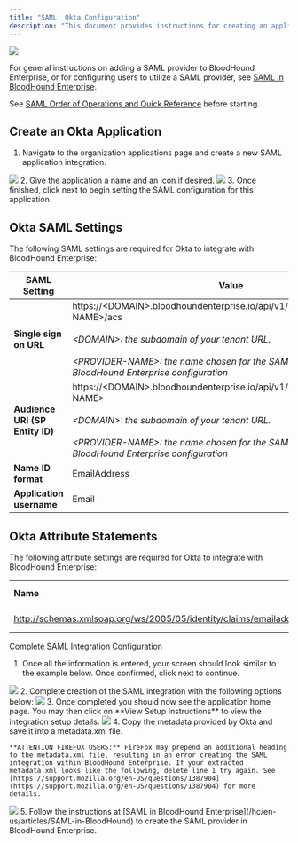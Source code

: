 ---
title: "SAML: Okta Configuration"
description: "This document provides instructions for creating an application within Okta for compatibility with BloodHound Enterprise."
---

<Frame>
  <img src="/hc/images/image-2-1.png"/>
</Frame>

 For general instructions on adding a SAML provider to BloodHound Enterprise, or for configuring users to utilize a SAML provider, see [SAML in BloodHound Enterprise](/hc/en-us/articles/SAML-in-BloodHound).

See [SAML Order of Operations and Quick Reference](/hc/en-us/articles/SAML-in-BloodHound) before starting.

## Create an Okta Application

1.  Navigate to the organization applications page and create a new SAML application integration.
<Frame>
  <img src="/hc/images/image-2-63.png"/>
</Frame>
2.  Give the application a name and an icon if desired.
<Frame>
  <img src="/hc/images/image-2-64.png"/>
</Frame>
3.  Once finished, click next to begin setting the SAML configuration for this application.

## Okta SAML Settings

The following SAML settings are required for Okta to integrate with BloodHound Enterprise:

| **SAML Setting** | **Value** |
| --- | --- |
| **Single sign on URL** | https://&lt;DOMAIN&gt;.bloodhoundenterprise.io/api/v1/login/saml/&lt;PROVIDER-NAME&gt;/acs<br/><br/>_&lt;DOMAIN&gt;: the subdomain of your tenant URL._<br/><br/>_&lt;PROVIDER-NAME&gt;: the name chosen for the SAML provider within the BloodHound Enterprise configuration_ |
| **Audience URI (SP Entity ID)** | https://&lt;DOMAIN&gt;.bloodhoundenterprise.io/api/v1/login/saml/&lt;PROVIDER-NAME&gt;<br/><br/>_&lt;DOMAIN&gt;: the subdomain of your tenant URL._<br/><br/>_&lt;PROVIDER-NAME&gt;: the name chosen for the SAML provider within the BloodHound Enterprise configuration_ |
| **Name ID format** | EmailAddress |
| **Application username** | Email |

## Okta Attribute Statements

The following attribute settings are required for Okta to integrate with BloodHound Enterprise:

|     |     |     |
| --- | --- | --- |
| **Name** | **Name Format** | **Value** |
| http://schemas.xmlsoap.org/ws/2005/05/identity/claims/emailaddress | URI Reference | user.email |

Complete SAML Integration Configuration

1.  Once all the information is entered, your screen should look similar to the example below. Once confirmed, click next to continue.
<Frame>
  <img src="/hc/images/image-2-65.png"/>
</Frame>
2.  Complete creation of the SAML integration with the following options below:
<Frame>
  <img src="/hc/images/image-2-66.png"/>
</Frame>
3.  Once completed you should now see the application home page. You may then click on **View Setup Instructions** to view the integration setup details.
<Frame>
  <img src="/hc/images/image-2-67.png"/>
</Frame>
4.  Copy the metadata provided by Okta and save it into a metadata.xml file.

    **ATTENTION FIREFOX USERS:** FireFox may prepend an additional heading to the metadata.xml file, resulting in an error creating the SAML integration within BloodHound Enterprise. If your extracted metadata.xml looks like the following, delete line 1 try again. See [https://support.mozilla.org/en-US/questions/1387904](https://support.mozilla.org/en-US/questions/1387904) for more details.
<Frame>
  <img src="/hc/images/image-2-68.png"/>
</Frame>
5.  Follow the instructions at [SAML in BloodHound Enterprise](/hc/en-us/articles/SAML-in-BloodHound) to create the SAML provider in BloodHound Enterprise.
